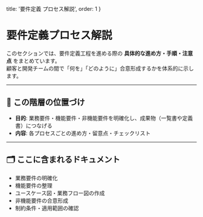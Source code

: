   title: '要件定義 プロセス解説', 
  order: 1 
}

# 要件定義プロセス解説

このセクションでは、要件定義工程を進める際の **具体的な進め方・手順・注意点** をまとめています。  
顧客と開発チームの間で「何を」「どのように」合意形成するかを体系的に示します。

---

## 📌 この階層の位置づけ
- **目的**: 業務要件・機能要件・非機能要件を明確化し、成果物（一覧書や定義書）につなげる  
- **内容**: 各プロセスごとの進め方・留意点・チェックリスト

---

## 🗂️ ここに含まれるドキュメント
- 業務要件の明確化
- 機能要件の整理
- ユースケース図・業務フロー図の作成
- 非機能要件の合意形成
- 制約条件・適用範囲の確認
